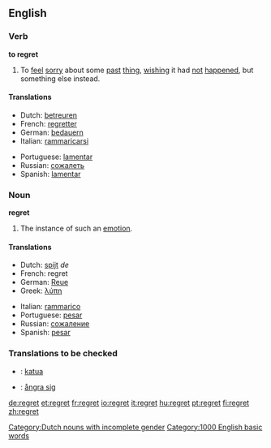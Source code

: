 ==English==

===Verb===
'''to regret'''

# To [[feel]] [[sorry]] about some [[past]] [[thing]], [[wish]]ing it had [[not]] [[happen]]ed, but something else instead.

====Translations====
{{top}}
*Dutch: [[betreuren]]
*French: [[regretter]]
*German: [[bedauern]]
*Italian: [[rammaricarsi]]
{{mid}}
*Portuguese: [[lamentar]]
*Russian: [[сожалеть]]
*Spanish: [[lamentar]]
{{bottom}}

===Noun===
'''regret'''

# The instance of such an [[emotion]].

====Translations====
{{top}}
*Dutch: [[spijt]] ''de'' [[Category:Dutch nouns with incomplete gender]]
*French: regret {{m}}
*German: [[Reue]] {{f}}
*Greek: [[λύπη]] {{f}}
{{mid}}
*Italian: [[rammarico]] {{m}}
*Portuguese: [[pesar]] {{m}}
*Russian: [[сожаление]] {{n}}
*Spanish: [[pesar]] {{m}}
{{bottom}}

===Translations to be checked===
*{{ttbc|Finnish}}: [[katua]]
*{{ttbc|Swedish}}: [[ångra sig]]

[[Category:1000 English basic words]]

[[de:regret]]
[[et:regret]]
[[fr:regret]]
[[io:regret]]
[[it:regret]]
[[hu:regret]]
[[pt:regret]]
[[fi:regret]]
[[zh:regret]]